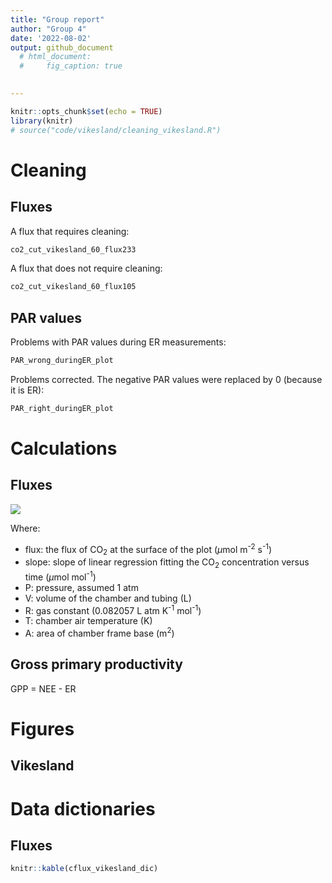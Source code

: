 ```yaml
---
title: "Group report"
author: "Group 4"
date: '2022-08-02'
output: github_document
  # html_document:
  #     fig_caption: true
  

---
```


```r
knitr::opts_chunk$set(echo = TRUE)
library(knitr)
# source("code/vikesland/cleaning_vikesland.R")
```

# Cleaning

## Fluxes

A flux that requires cleaning:

```r
co2_cut_vikesland_60_flux233
```


A flux that does not require cleaning:

```r
co2_cut_vikesland_60_flux105
```



## PAR values

Problems with PAR values during ER measurements:

```r
PAR_wrong_duringER_plot
```


Problems corrected. The negative PAR values were replaced by 0 (because it is ER):

```r
PAR_right_duringER_plot
```

# Calculations
## Fluxes

<img src="https://render.githubusercontent.com/render/math?math=\color{violet}flux=slope\times \frac{P\times V}{R\times T\times A}">

Where:

- flux: the flux of CO~2~ at the surface of the plot ($\mu$mol m^-2^ s^-1^)
- slope: slope of linear regression fitting the CO~2~ concentration versus time ($\mu$mol mol^-1^)
- P: pressure, assumed 1 atm
- V: volume of the chamber and tubing (L)
- R: gas constant (0.082057 L atm K^-1^ mol^-1^)
- T: chamber air temperature (K)
- A: area of chamber frame base (m^2^)

## Gross primary productivity

GPP = NEE - ER

# Figures
## Vikesland



# Data dictionaries
## Fluxes

```r
knitr::kable(cflux_vikesland_dic)
```

